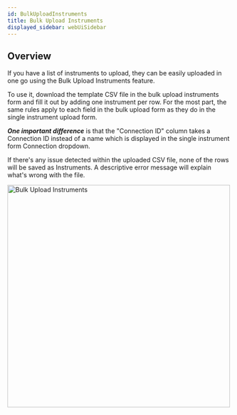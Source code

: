 ```yaml
---
id: BulkUploadInstruments
title: Bulk Upload Instruments
displayed_sidebar: webUiSidebar
---
```


## Overview

If you have a list of instruments to upload, they can be easily uploaded in one go using the 
Bulk Upload Instruments feature. 

To use it, download the template CSV file in the bulk upload instruments form and fill it out by adding 
one instrument per row. For the most part, the same rules apply to each field in the bulk upload form as 
they do in the single instrument upload form. 

<i><b>One important difference</b></i> is that the "Connection ID" column takes a Connection ID instead of a name which 
is displayed in the single instrument form Connection dropdown.

If there's any issue detected within the uploaded CSV file, none of the rows will be saved as Instruments. 
A descriptive error message will explain what's wrong with the file. 

<img width="500" alt="Bulk Upload Instruments" src="https://ganymede-bio.mo.cloudinary.net/apiServer/BulkUploadInstruments.png" />